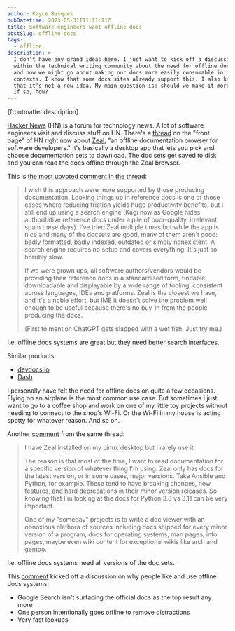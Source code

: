```yaml
---
author: Kayce Basques
pubDatetime: 2023-05-31T11:11:11Z
title: Software engineers want offline docs
postSlug: offline-docs
tags:
  - offline
description: >
  I don't have any grand ideas here. I just want to kick off a discussion
  within the technical writing community about the need for offline docs
  and how we might go about making our docs more easily consumable in offline
  contexts. I know that some docs sites already support this. I also know
  that it's not a new idea. My main question is: should we make it more ubiquitous?
  If so, how?
---
```


<p>{frontmatter.description}</p>

[Hacker News](https://news.ycombinator.com) (HN) is a forum for technology news.
A lot of software engineers visit and discuss stuff on HN. There's a
[thread](https://news.ycombinator.com/item?id=36135955) on the "front page"
of HN right now about [Zeal](https://zealdocs.org), "an offline documentation
browser for software developers." It's basically a desktop app that lets you
pick and choose documentation sets to download. The doc sets get saved to disk
and you can read the docs offline through the Zeal browser.

This is [the most upvoted comment in the thread](https://news.ycombinator.com/item?id=36137032):

> I wish this approach were more supported by those producing documentation.
> Looking things up in reference docs is one of those cases where reducing
> friction yields huge productivity benefits, but I still end up using a search
> engine (Kagi now as Google hides authoritative reference docs under a pile of poor-quality,
> irrelevant spam these days). I've tried Zeal multiple times but while the app is nice and
> many of the docsets are good, many of them aren't good: badly formatted, badly indexed,
> outdated or simply nonexistent. A search engine requires no setup and covers everything.
> It's just so horribly slow.
> 
> If we were grown ups, all software authors/vendors would be providing their reference docs
> in a standardised form, findable, downloadable and displayable by a wide range of tooling,
> consistent across languages, IDEs and platforms. Zeal is the closest we have, and it's a
> noble effort, but IME it doesn't solve the problem well enough to be useful because there's
> no buy-in from the people producing the docs.
> 
> (First to mention ChatGPT gets slapped with a wet fish. Just try me.)

I.e. offline docs systems are great but they need better search interfaces.

Similar products:

* [devdocs.io](https://devdocs.io)
* [Dash](https://kapeli.com/dash)

I personally have felt the need for offline docs on quite a few occasions. Flying on an
airplane is the most common use case. But sometimes I just want to go to a coffee shop
and work on one of my little toy projects without needing to connect to the shop's
Wi-Fi. Or the Wi-Fi in my house is acting spotty for whatever reason. And so on.

Another [comment](https://news.ycombinator.com/item?id=36140344) from the same thread:

> I have Zeal installed on my Linux desktop but I rarely use it.
> 
> The reason is that most of the time, I want to read documentation for a specific version
> of whatever thing I'm using. Zeal only has docs for the latest version, or in some cases,
> major versions. Take Ansible and Python, for example. These tend to have breaking changes,
> new features, and hard deprecations in their minor version releases. So knowing that I'm
> looking at the docs for Python 3.8 vs 3.11 can be very important.
> 
> One of my "someday" projects is to write a doc viewer with an obnoxious plethora of sources
> including docs shipped for every minor version of a program, docs for operating systems,
> man pages, info pages, maybe even wiki content for exceptional wikis like arch and gentoo.

I.e. offline docs systems need all versions of the doc sets.

This [comment](https://news.ycombinator.com/item?id=36137521) kicked off a discussion on why
people like and use offline docs systems:

* Google Search isn't surfacing the official docs as the top result any more
* One person intentionally goes offline to remove distractions
* Very fast lookups
